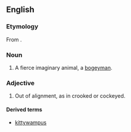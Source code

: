 ==English==
===Etymology===
From {{term|catawampous}}.

===Noun===
{{en-noun|es}}

# {{US}} A fierce imaginary animal, a [[bogeyman]].

===Adjective===
{{en-adj}}

# {{US|Southern}} Out of alignment, as in crooked or cockeyed.

====Derived terms====
*[[kittywampus]]
